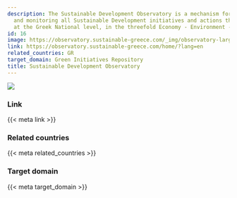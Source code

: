 ```yaml
---
description: The Sustainable Development Observatory is a mechanism for recording
  and monitoring all Sustainable Development initiatives and actions that are developed
  at the Greek National level, in the threefold Economy - Environment - Society
id: 16
image: https://observatory.sustainable-greece.com/_img/observatory-large-logo-new-en.png
link: https://observatory.sustainable-greece.com/home/?lang=en
related_countries: GR
target_domain: Green Initiatives Repository
title: Sustainable Development Observatory
---
```


![]({{< meta image >}})

### Link

{{< meta link >}}

### Related countries

{{< meta related_countries >}}

### Target domain

{{< meta target_domain >}}

